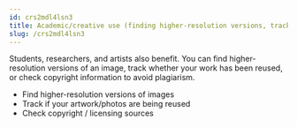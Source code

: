 ```yaml
---
id: crs2mdl4lsn3
title: Academic/creative use (finding higher-resolution versions, tracking copyright use)
slug: /crs2mdl4lsn3
---
```

Students, researchers, and artists also benefit. You can find higher-resolution versions of an image, track whether your work has been reused, or check copyright information to avoid plagiarism.

- Find higher-resolution versions of images
- Track if your artwork/photos are being reused
- Check copyright / licensing sources
